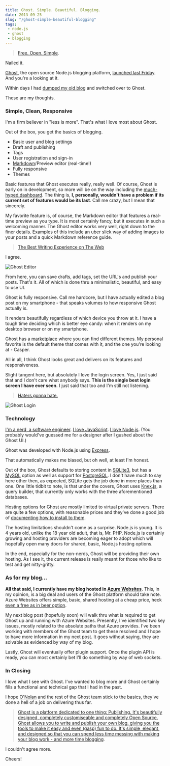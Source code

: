 ```yaml
---
title: Ghost. Simple. Beautiful. Blogging.
date: 2013-09-25
slug: "/ghost-simple-beautiful-blogging"
tags:
 - node.js
 - ghost
 - blogging
---
```


> [Free. Open. Simple](http://ghost.org/features/).

Nailed it.

[Ghost](http://ghost.org/), the open source Node.js blogging platform, [launched last Friday](http://blog.ghost.org/launch).  And you're a looking at it.

Within days I had [dumped my old blog](https://twitter.com/JBillmann/status/382132315490496512) and switched over to Ghost.  

These are my thoughts.

### Simple, Clean, Responsive

I'm a firm believer in "less is more".  That's what I love most about Ghost.  

Out of the box, you get the basics of blogging.

- Basic user and blog settings
- Draft and publishing
- Tags
- User registration and sign-in
- [Markdown](http://daringfireball.net/projects/markdown/syntax)/Preview editor (real-time!)
- Fully responsive
- Themes

Basic features that Ghost executes really, really well.  Of course, Ghost is early on in development, so more will be on the way including the [much-hyped dashboard](http://ghost.org/features/).  The thing is, **I, personally, wouldn't have a problem if its current set of features would be its last**.  Call me crazy, but I mean that sincerely.

My favorite feature is, of course, the Markdown editor that features a real-time preview as you type.  It is most certainly fancy, but it executes in such a welcoming manner.  The Ghost editor works very well, right down to the finer details.  Examples of this include an uber slick way of adding images to your posts and a quick Markdown reference guide.

>[The Best Writing Experience on The Web](http://ghost.org/features/)

I agree.

![Ghost Editor](./GhostEditor.png)

From here, you can save drafts, add tags, set the URL's and publish your posts.  That's it.  All of which is done thru a minimalistic, beautiful, and easy to use UI.

Ghost is fully responsive.  Call me hardcore, but I have actually edited a blog post on my smartphone - that speaks volumes to how responsive Ghost actually is.

It renders beautifully regardless of which device you throw at it.  I have a tough time deciding which is better eye candy: when it renders on my desktop browser or on my smartphone.  

Ghost has a [marketplace](http://marketplace.ghost.org/) where you can find different themes.  My personal favorite is the default theme that comes with it, and the one you're looking at - Casper.

All in all, I think Ghost looks great and delivers on its features and responsiveness.

Slight tangent here, but absolutely I love the login screen.  Yes, I just said that and I don't care what anybody says.  **This is the single best login screen I have ever seen.**  I just said that too and I'm still not listening.

> [Haters gonna hate.](http://www.kickstarter.com/projects/johnonolan/ghost-just-a-blogging-platform#project_faq_54801)

![Ghost Login](./GhostLogin.png)

### Technology

[I'm a nerd, a software engineer](https://www.jbillmann.com/about/).  [I love JavaScript](https://www.jbillmann.com/jquery-goggles/).  [I love Node.js](https://www.jbillmann.com/introducing-garageserver-io/).  (You probably would've guessed me for a designer after I gushed about the Ghost UI.)

Ghost was developed with Node.js using [Express](http://expressjs.com/).

That automatically makes me biased, but oh well, at least I'm honest.

Out of the box, Ghost defaults to storing content in [SQLite3](https://github.com/orlandov/node-sqlite), but has a [MySQL](https://www.mysql.com/) option as well as support for [PostgreSQL](http://www.postgresql.org/).  I don't have much to say here other then, as expected, SQLite gets the job done in more places than one.  One little tidbit to note, is that under the covers, Ghost uses [Knex.js](http://knexjs.org/), a query builder, that currently only works with the three aforementioned databases.

Hosting options for Ghost are mostly limited to virtual private servers.  There are quite a few options, with reasonable prices and they've done a good job of [documenting how to install to them](http://www.howtoinstallghost.com/).

The hosting limitations shouldn't come as a surprise.  Node.js is young.  It is 4 years old, unlike the 18 year old adult, that is, Mr. PHP.  Node.js is certainly growing and hosting providers are becoming eager to adopt which will hopefully open many doors for shared, basic, Node.js hosting options.  

In the end, especially for the non-nerds, Ghost will be providing their own hosting.  As I see it, the current release is really meant for those who like to test and get nitty-gritty. 

### As for my blog...

**All that said, I currently have my blog hosted in [Azure Websites](http://www.windowsazure.com/en-us/develop/nodejs/)**.  This, in my opinion, is a big deal and users of the Ghost platform should take note.  Azure Websites offers simple, basic, shared hosting at a cheap price, heck [even a free as in beer option](http://www.windowsazure.com/en-us/pricing/details/web-sites/).

My next blog post (hopefully soon) will walk thru what is required to  get Ghost up and running with Azure Websites.  Presently, I've identified two key issues, mostly related to the absolute paths that Azure provides.  I've been working with members of the Ghost team to get these resolved and I hope to have more information in my next post.  It goes without saying, they are solvable as evidenced by way of my blog.

Lastly, Ghost will eventually offer plugin support.  Once the plugin API is ready, you can most certainly bet I'll do something by way of web sockets.

### In Closing

I love what I see with Ghost.  I've wanted to blog more and Ghost certainly fills a functional and technical gap that I had in the past.

I hope [O'Nolan](http://ghost.onolan.org/) and the rest of the Ghost team stick to the basics, they've done a hell of a job on delivering thus far.

> [Ghost is a platform dedicated to one thing: Publishing. It's beautifully designed, completely customiseable and completely Open Source. Ghost allows you to write and publish your own blog, giving you the tools to make it easy and even (gasp) fun to do. It's simple, elegant, and designed so that you can spend less time messing with making your blog work - and more time blogging](http://www.kickstarter.com/projects/johnonolan/ghost-just-a-blogging-platform).

I couldn't agree more.

Cheers!
